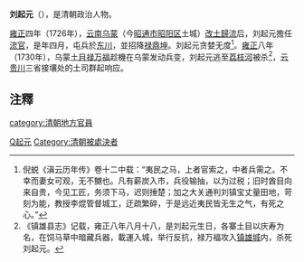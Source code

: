 '''刘起元'''（{{bd|？||1730年}}），是清朝政治人物。

[[雍正|雍正]]四年（1726年），[[云南|云南]][[乌蒙|乌蒙]]（今[[昭通市|昭通市]][[昭阳区|昭阳区]]土城）[[改土歸流|改土歸流]]后，刘起元擔任[[流官|流官]]，是年四月，屯兵於[[东川|东川]]，並招降[[禄鼎坤|禄鼎坤]]。刘起元贪婪无度<ref>倪蜕《滇云历年传》卷十二中载：“夷民之马，上者官索之，中者兵需之。不幸而妻女可观，无不嬲也。凡有薪炭入市，兵役输抽，以为过税；旧时酋目向来自贵，今见工匠，务须下马，迟则捶楚；加之大关通判刘镇宝丈量田地，苛刻为能，教授李焜管督城工，迂疏繁碎，于是远近夷民皆无生之气，有死之心。”</ref>。[[雍正|雍正]]八年（1730年），乌蒙[[土目|土目]][[禄万福|禄万福]]趁機在乌蒙发动兵变，刘起元逃至[[荔枝河|荔枝河]]被杀<ref>《镇雄县志》记载，雍正八年八月十八，是刘起元生日，各寨土目以庆寿为名，在饲马草中暗藏兵器，載運入城，举行反抗，禄万福攻入[[镇雄城|镇雄城]]内，杀死刘起元。</ref>，[[雲南省|云]][[貴州省|贵]][[四川省|川]]三省接壤处的土司群起响应。

==注釋==
{{reflist}}

{{DEFAULTSORT:L劉起元}}

[[Category:劉姓|Q起元]]
[[category:清朝地方官員|category:清朝地方官員]]
[[Category:清朝被處決者|Category:清朝被處決者]]